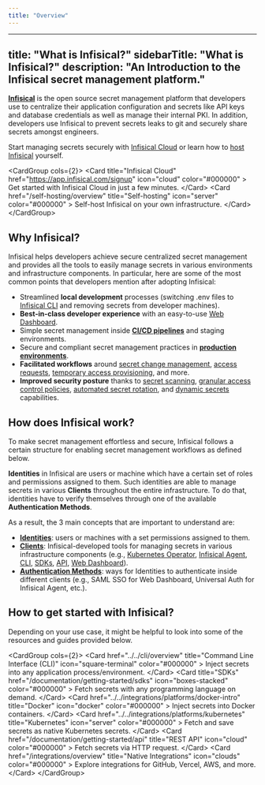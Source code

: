 ```yaml
---
title: "Overview"
---
```


---
title: "What is Infisical?"
sidebarTitle: "What is Infisical?"
description: "An Introduction to the Infisical secret management platform."
---

**[Infisical](https://infisical.com)** is the open source secret management platform that developers use to centralize their application configuration and secrets like API keys and database credentials as well as manage their internal PKI. In addition, developers use Infisical to prevent secrets leaks to git and securely share secrets amongst engineers.

Start managing secrets securely with [Infisical Cloud](https://app.infisical.com) or learn how to [host Infisical](/self-hosting/overview) yourself.

&lt;CardGroup cols={2}&gt;
  &lt;Card
    title="Infisical Cloud"
    href="https://app.infisical.com/signup"
    icon="cloud"
    color="#000000"
  &gt;
    Get started with Infisical Cloud in just a few minutes.
  &lt;/Card&gt;
  &lt;Card
    href="/self-hosting/overview"
    title="Self-hosting"
    icon="server"
    color="#000000"
  &gt;
    Self-host Infisical on your own infrastructure.
  &lt;/Card&gt;
&lt;/CardGroup&gt;

## Why Infisical?

Infisical helps developers achieve secure centralized secret management and provides all the tools to easily manage secrets in various environments and infrastructure components. In particular, here are some of the most common points that developers mention after adopting Infisical:

- Streamlined **local development** processes (switching .env files to [Infisical CLI](/cli/commands/run) and removing secrets from developer machines).
- **Best-in-class developer experience** with an easy-to-use [Web Dashboard](/documentation/platform/project).
- Simple secret management inside **[CI/CD pipelines](/integrations/cicd/githubactions)** and staging environments.
- Secure and compliant secret management practices in **[production environments](/sdks/overview)**.
- **Facilitated workflows** around [secret change management](/documentation/platform/pr-workflows), [access requests](/documentation/platform/access-controls/access-requests), [temporary access provisioning](/documentation/platform/access-controls/temporary-access), and more.
- **Improved security posture** thanks to [secret scanning](/cli/scanning-overview), [granular access control policies](/documentation/platform/access-controls/overview), [automated secret rotation](https://infisical.com/docs/documentation/platform/secret-rotation/overview), and [dynamic secrets](/documentation/platform/dynamic-secrets/overview) capabilities.

## How does Infisical work?

To make secret management effortless and secure, Infisical follows a certain structure for enabling secret management workflows as defined below.

**Identities** in Infisical are users or machine which have a certain set of roles and permissions assigned to them. Such identities are able to manage secrets in various **Clients** throughout the entire infrastructure. To do that, identities have to verify themselves through one of the available **Authentication Methods**.

As a result, the 3 main concepts that are important to understand are:

- **[Identities](/documentation/platform/identities/overview)**: users or machines with a set permissions assigned to them.
- **[Clients](/integrations/platforms/kubernetes)**: Infisical-developed tools for managing secrets in various infrastructure components (e.g., [Kubernetes Operator](/integrations/platforms/kubernetes), [Infisical Agent](/integrations/platforms/infisical-agent), [CLI](/cli/usage), [SDKs](/sdks/overview), [API](/api-reference/overview/introduction), [Web Dashboard](/documentation/platform/organization)).
- **[Authentication Methods](/documentation/platform/identities/universal-auth)**: ways for Identities to authenticate inside different clients (e.g., SAML SSO for Web Dashboard, Universal Auth for Infisical Agent, etc.).

## How to get started with Infisical?

Depending on your use case, it might be helpful to look into some of the resources and guides provided below.

&lt;CardGroup cols={2}&gt;
  &lt;Card
    href="../../cli/overview"
    title="Command Line Interface (CLI)"
    icon="square-terminal"
    color="#000000"
  &gt;
    Inject secrets into any application process/environment.
  &lt;/Card&gt;
  &lt;Card
    title="SDKs"
    href="/documentation/getting-started/sdks"
    icon="boxes-stacked"
    color="#000000"
  &gt;
    Fetch secrets with any programming language on demand.
  &lt;/Card&gt;
  &lt;Card
    href="../../integrations/platforms/docker-intro"
    title="Docker"
    icon="docker"
    color="#000000"
  &gt;
    Inject secrets into Docker containers.
  &lt;/Card&gt;
  &lt;Card
    href="../../integrations/platforms/kubernetes"
    title="Kubernetes"
    icon="server"
    color="#000000"
  &gt;
    Fetch and save secrets as native Kubernetes secrets.
  &lt;/Card&gt;
  &lt;Card
    href="/documentation/getting-started/api"
    title="REST API"
    icon="cloud"
    color="#000000"
  &gt;
    Fetch secrets via HTTP request.
  &lt;/Card&gt;
  &lt;Card
    href="/integrations/overview"
    title="Native Integrations"
    icon="clouds"
    color="#000000"
  &gt;
    Explore integrations for GitHub, Vercel, AWS, and more.
  &lt;/Card&gt;
&lt;/CardGroup&gt;
